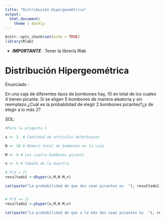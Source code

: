 ---
title: "Distribución Hipergeométrica"
output: 
  html_document:
    theme : darkly
---

```{r setup, include=FALSE}
knitr::opts_chunk$set(echo = TRUE)
library(Rlab)
```

* ***IMPORTANTE*** : Tener la librería Rlab

# Distribución Hipergeométrica

Enunciado :


En una caja de diferentes tipos de bombones hay, 10 en total de los cuales 4 tienen picante. Si se eligen 5 bombones de manera aleatoria y sin reemplazo.¿Cuál es la probabilidad de elegir 2 bombones picantes?¿y de elegir a lo más 2?


SOL:
```{r, echo =TRUE}

#Para la pregunta 1

x <- 2  # Cantidad de artículos defectuosos

N <- 10 # Número total de bombones en la caja

M <- 4 # Los cuatro bombones picants

n <- 5 # Tamaño de la muestra

# P(X = 2)
resultado1 <-dhyper(x,M,N-M,n)

cat(paste("La probabilidad de que dos sean picantes es  "), resultado1)


# P(X <= 2)
resultado2 <-phyper(x,M,N-M,n)

cat(paste("La probabilidad de que a lo más dos sean picantes es  "), resultado2)




```



